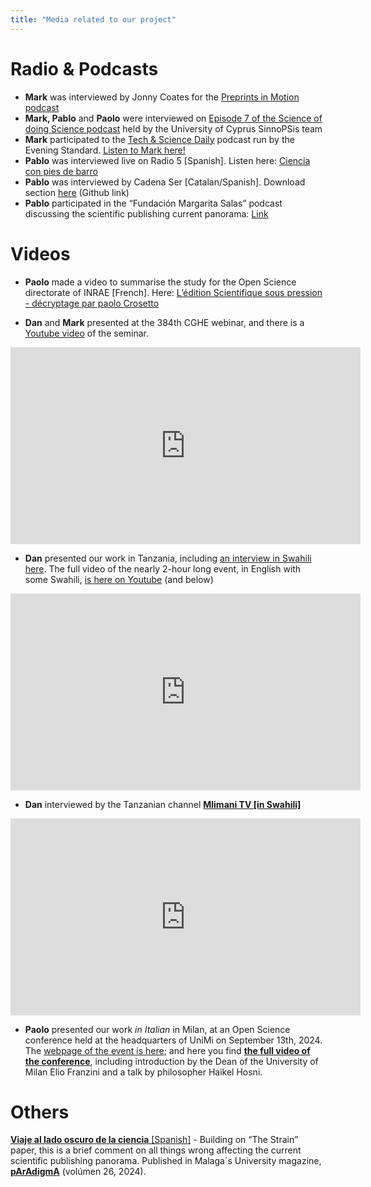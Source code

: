 ```yaml
---
title: "Media related to our project"
---
```


# Radio & Podcasts

- **Mark** was interviewed by Jonny Coates for the [Preprints in Motion podcast](https://open.spotify.com/episode/7vlhWvJs4puHo5iRkpe5X8?si=3EoxNVk0TEK3COvA-p-Sdw)
-   **Mark, Pablo** and **Paolo** were interviewed on [Episode 7 of the Science of doing Science podcast](https://creators.spotify.com/pod/show/sinnopsis/episodes/Episode-7-The-Strain-on-Scientific-Publishing-with-by-Mark-A-Hanson--Pablo-Gmez-Barreiro-and-Paolo-Crosetto-e2sfmii) held by the University of Cyprus SinnoPSis team
-   **Mark** participated to the [Tech & Science Daily](https://play.acast.com/s/tech-science-daily) podcast run by the Evening Standard. [Listen to Mark here!](https://play.acast.com/s/tech-science-daily/tom-hanks-targeted-in-fake-ai-dental-plan-ad)
-   **Pablo** was interviewed live on Radio 5 \[Spanish\]. Listen here: [Ciencia con pies de barro](https://www.rtve.es/play/audios/a-hombros-de-gigantes/proliferacion-publicaciones-cientificas-ciencia-pies-barro/7006765/)
-   **Pablo** was interviewed by Cadena Ser \[Catalan/Spanish\]. Download section [here](https://github.com/the-strain-on-scientific-publishing/website/raw/main/audio/exces%20estudis.wav) (Github link)
-   **Pablo** participated in the "Fundación Margarita Salas" podcast discussing the scientific publishing current panorama: [Link](https://www.youtube.com/watch?v=RS7pcW3s3eU)

# Videos

-   **Paolo** made a video to summarise the study for the Open Science directorate of INRAE \[French\]. Here: [L'édition Scientifique sous pression - décryptage par paolo Crosetto](http://science-ouverte.inrae.fr/fr/actualites/video-ledition-scientifique-sous-pression-decryptage-de-paolo-crosetto-co-auteur-de)

-   **Dan** and **Mark** presented at the 384th CGHE webinar, and there is a [Youtube video](https://youtu.be/3cUSkNbYI08?si=x3LlOZvpJ8wib4Np) of the seminar.

<iframe width="560" height="315" src="https://www.youtube.com/embed/3cUSkNbYI08?si=x3LlOZvpJ8wib4Np" title="YouTube video player" frameborder="0" allow="accelerometer; autoplay; clipboard-write; encrypted-media; gyroscope; picture-in-picture; web-share" allowfullscreen>

</iframe>

-   **Dan** presented our work in Tanzania, including [an interview in Swahili here](https://twitter.com/thechanzo/status/1752734519726080304?s=48&t=jSK1UrM52iUTsyV5Rqbg9Q). The full video of the nearly 2-hour long event, in English with some Swahili, [is here on Youtube](https://youtu.be/IwSF0eLg44w?si=jQTg9yqY44TnoPq0) (and below)

<iframe width="560" height="315" src="https://www.youtube.com/embed/IwSF0eLg44w?si=jQTg9yqY44TnoPq0" title="YouTube video player" frameborder="0" allow="accelerometer; autoplay; clipboard-write; encrypted-media; gyroscope; picture-in-picture; web-share" allowfullscreen>

</iframe>

-   **Dan** interviewed by the Tanzanian channel [**Mlimani TV \[in Swahili\]**](https://youtu.be/CNcSDSdWCfA?si=5_iT6KY4wUrM3mpN)

<iframe width="560" height="315" src="https://www.youtube.com/embed/CNcSDSdWCfA?si=mgAhpguFgzpUdlx3" title="YouTube video player" frameborder="0" allow="accelerometer; autoplay; clipboard-write; encrypted-media; gyroscope; picture-in-picture; web-share" allowfullscreen>

</iframe>

-   **Paolo** presented our work *in Italian* in Milan, at an Open Science conference held at the headquarters of UniMi on September 13th, 2024. The [webpage of the event is here](https://openscience.unimi.it/ciclo-di-incontri-sulla-comunicazione-scientifica/); and here you find [**the full video of the conference**](https://garr.tv/w/7dj2iHjQHUXK18Kiwk6gXB), including introduction by the Dean of the University of Milan Elio Franzini and a talk by philosopher Haikel Hosni.

# Others

[**Viaje al lado oscuro de la ciencia** \[Spanish\]](Slides/pArAdigmA.pdf) - Building on "The Strain" paper, this is a brief comment on all things wrong affecting the current scientific publishing panorama. Published in Malaga´s University magazine, [**pArAdigmA**](https://riuma.uma.es/xmlui/handle/10630/23) (volúmen 26, 2024).
